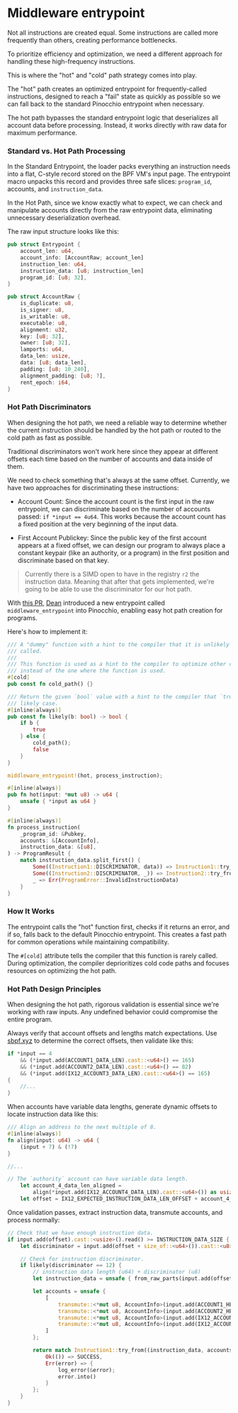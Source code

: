 
# Middleware entrypoint

Not all instructions are created equal. Some instructions are called more frequently than others, creating performance bottlenecks. 

To prioritize efficiency and optimization, we need a different approach for handling these high-frequency instructions.

This is where the "hot" and "cold" path strategy comes into play.

The "hot" path creates an optimized entrypoint for frequently-called instructions, designed to reach a "fail" state as quickly as possible so we can fall back to the standard Pinocchio entrypoint when necessary.

<ArticleSection name="The Hot Path" id="the-hot-path" level="h2" />

The hot path bypasses the standard entrypoint logic that deserializes all account data before processing. Instead, it works directly with raw data for maximum performance.

### Standard vs. Hot Path Processing

In the Standard Entrypoint, the loader packs everything an instruction needs into a flat, C-style record stored on the BPF VM's input page. The entrypoint macro unpacks this record and provides three safe slices: `program_id`, accounts, and `instruction_data`.

In the Hot Path, since we know exactly what to expect, we can check and manipulate accounts directly from the raw entrypoint data, eliminating unnecessary deserialization overhead.

The raw input structure looks like this:

```rust
pub struct Entrypoint {
    account_len: u64,
    account_info: [AccountRaw; account_len]
    instruction_len: u64,
    instruction_data: [u8; instruction_len]
    program_id: [u8; 32],
}

pub struct AccountRaw {
    is_duplicate: u8,
    is_signer: u8,
    is_writable: u8,
    executable: u8,
    alignment: u32,
    key: [u8; 32],
    owner: [u8; 32],
    lamports: u64,
    data_len: usize,
    data: [u8; data_len],
    padding: [u8; 10_240],
    alignment_padding: [u8; ?],
    rent_epoch: i64,
}
```

### Hot Path Discriminators

When designing the hot path, we need a reliable way to determine whether the current instruction should be handled by the hot path or routed to the cold path as fast as possible. 

Traditional discriminators won't work here since they appear at different offsets each time based on the number of accounts and data inside of them.

We need to check something that's always at the same offset. Currently, we have two approaches for discriminating these instructions:
- Account Count: Since the account count is the first input in the raw entrypoint, we can discriminate based on the number of accounts passed: `if *input == 4u64`. 
    This works because the account count has a fixed position at the very beginning of the input data.

- First Account Publickey: Since the public key of the first account appears at a fixed offset, we can design our program to always place a constant keypair (like an authority, or a program) in the first position and discriminate based on that key.

> Currently there is a SIMD open to have in the registry `r2` the instruction data. Meaning that after that gets implemented, we're going to be able to use the discriminator for our hot path.

<ArticleSection name="Entrypoint Design" id="entrypoint-design" level="h2" />

With [this PR](https://github.com/anza-xyz/pinocchio/pull/241), [Dean](https://x.com/deanmlittle) introduced a new entrypoint called `middleware_entrypoint` into Pinocchio, enabling easy hot path creation for programs.

Here's how to implement it:

```rust
/// A "dummy" function with a hint to the compiler that it is unlikely to be
/// called.
///
/// This function is used as a hint to the compiler to optimize other code paths
/// instead of the one where the function is used.
#[cold]
pub const fn cold_path() {}

/// Return the given `bool` value with a hint to the compiler that `true` is the
/// likely case.
#[inline(always)]
pub const fn likely(b: bool) -> bool {
    if b {
        true
    } else {
        cold_path();
        false
    }
}

middleware_entrypoint!(hot, process_instruction);

#[inline(always)]
pub fn hot(input: *mut u8) -> u64 {
    unsafe { *input as u64 }
}

#[inline(always)]
fn process_instruction(
    _program_id: &Pubkey,
    accounts: &[AccountInfo],
    instruction_data: &[u8],
) -> ProgramResult {    
    match instruction_data.split_first() {
        Some((Instruction1::DISCRIMINATOR, data)) => Instruction1::try_from((data, accounts))?.process(),
        Some((Instruction2::DISCRIMINATOR, _)) => Instruction2::try_from(accounts)?.process(),
        _ => Err(ProgramError::InvalidInstructionData)
    }
}
```

### How It Works

The entrypoint calls the "hot" function first, checks if it returns an error, and if so, falls back to the default Pinocchio entrypoint. This creates a fast path for common operations while maintaining compatibility.

The `#[cold]` attribute tells the compiler that this function is rarely called. During optimization, the compiler deprioritizes cold code paths and focuses resources on optimizing the hot path.

### Hot Path Design Principles

When designing the hot path, rigorous validation is essential since we're working with raw inputs. Any undefined behavior could compromise the entire program.

Always verify that account offsets and lengths match expectations. Use [sbpf.xyz](https://sbpf.xyz/) to determine the correct offsets, then validate like this:

```rust
if *input == 4
    && (*input.add(ACCOUNT1_DATA_LEN).cast::<u64>() == 165)
    && (*input.add(ACCOUNT2_DATA_LEN).cast::<u64>() == 82)
    && (*input.add(IX12_ACCOUNT3_DATA_LEN).cast::<u64>() == 165)
{
    //...
}
```

When accounts have variable data lengths, generate dynamic offsets to locate instruction data like this: 

```rust
/// Align an address to the next multiple of 8.
#[inline(always)]
fn align(input: u64) -> u64 {
    (input + 7) & (!7)
}

//...

// The `authority` account can have variable data length.
    let account_4_data_len_aligned =
        align(*input.add(IX12_ACCOUNT4_DATA_LEN).cast::<u64>()) as usize;
    let offset = IX12_EXPECTED_INSTRUCTION_DATA_LEN_OFFSET + account_4_data_len_aligned;
```

Once validation passes, extract instruction data, transmute accounts, and process normally:

```rust
// Check that we have enough instruction data.
if input.add(offset).cast::<usize>().read() >= INSTRUCTION_DATA_SIZE {
    let discriminator = input.add(offset + size_of::<u64>()).cast::<u8>().read();

    // Check for instruction discriminator.
    if likely(discriminator == 12) {
        // instruction data length (u64) + discriminator (u8)
        let instruction_data = unsafe { from_raw_parts(input.add(offset + size_of::<u64>() + size_of::<u8>()), INSTRUCTION_DATA_SIZE - size_of::<u8>()) };

        let accounts = unsafe {
            [
                transmute::<*mut u8, AccountInfo>(input.add(ACCOUNT1_HEADER_OFFSET)),
                transmute::<*mut u8, AccountInfo>(input.add(ACCOUNT2_HEADER_OFFSET)),
                transmute::<*mut u8, AccountInfo>(input.add(IX12_ACCOUNT3_HEADER_OFFSET)),
                transmute::<*mut u8, AccountInfo>(input.add(IX12_ACCOUNT4_HEADER_OFFSET)),
            ]
        };

        return match Instruction1::try_from((instruction_data, accounts))?.process() {
            Ok(()) => SUCCESS,
            Err(error) => {
                log_error(&error);
                error.into()
            }
        };
    }
}
```